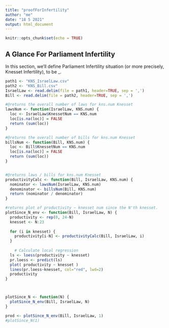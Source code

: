 ```yaml
---
title: "proofForInfertility"
author: "me"
date: "18 5 2021"
output: html_document
---
```


```r
knitr::opts_chunk$set(echo = TRUE)
```

## A Glance For Parliament Infertility
In this section, we'll define Parliament Infertility situation (or more precisely, Knesset Infertility), to be _.




```r
path1 <- "KNS_IsraelLaw.csv"
path2 <- "KNS_Bill.csv"
IsraelLaw <- read.delim(file = path1, header=TRUE, sep = ',')
Bill <- read.delim(file = path2, header=TRUE, sep = ',')

#@returns the overall number of laws for kns.num Knesset
lawsNum <- function(IsraelLaw, KNS.num) {
  loc <- IsraelLaw$KnessetNum == KNS.num
  loc[is.na(loc)] = FALSE
  return (sum(loc))
}

#@returns the overall number of bills for kns.num Knesset
billsNum <- function(Bill, KNS.num) {
  loc <- Bill$KnessetNum == KNS.num
  loc[is.na(loc)] = FALSE
  return (sum(loc))
}


#@returns laws / bills for kns.num Knesset 
productivityCalc <- function(Bill, IsraelLaw, KNS.num) {
  nominator <- lawsNum(IsraelLaw, KNS.num)
  denominator <- billsNum(Bill, KNS.num)
  return (nominator / denominator)
}

#returns plot of productivity ~ knesset num since the N'th knesset.
plotSince_N_env <- function(Bill, IsraelLaw, N) {
  productivity <- rep(0, 24-N)
  knesset <- N:23
  
  for (i in knesset) {
    productivity[i-N] <- productivityCalc(Bill, IsraelLaw, i)
  }
  
    # Calculate local regression
  ls <- loess(productivity ~ knesset)
  pr.loess <- predict(ls)
  plot( productivity ~ knesset )
  lines(pr.loess~knesset, col="red", lwd=2)
  productivity
}



plotSince_N <- function(N) { 
  plotSince_N_env(Bill, IsraelLaw, N)
}

prod <- plotSince_N_env(Bill, IsraelLaw, 1)
#plotSince_N(1)

```